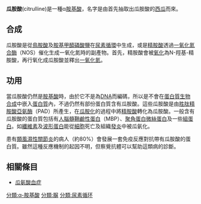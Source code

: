 {{chemref|time=2018-01-22T15:34:15+00:00}}
{{noteTA
|1=zh:胜肽; zh-hans:胜肽; zh-hant:胜肽
}}
{{Chembox
| Name = 瓜胺酸
| ImageFile = Citrulline.png
| IUPACNameZh = 2-胺基-5-(胺基甲醯氨基)正戊酸
| Section1 = {{Chembox Identifiers
| CASNo = 372-75-8
| CASNo_Comment =  <small>''S''</small>
| CASNo_Ref = {{cascite|changed|CAS}}
| CASNo1 = 627-77-0
| CASNo1_Ref = {{cascite|changed|SciFinder}}
| CASNo2 = 13594-51-9
| CASNo2_Comment =  <small>''R''</small>
| CASNo2_Ref = {{cascite|changed|SciFinder}}
|  PubChem  =  833
|  PubChem1  =  637599
|  PubChem1_Comment  =  <small>''R''</small>
|  PubChem2  =  9750
|  PubChem2_Comment  =  <small>''S''</small>
|  ChemSpiderID  =  810
|  ChemSpiderID_Ref  = {{chemspidercite|changed|chemspider}}|  ChemSpiderID1  =  553200
|  ChemSpiderID1_Ref  = {{chemspidercite|changed|chemspider}}|  ChemSpiderID1_Comment  =  <small>''R''</small>
|  ChemSpiderID2  =  9367
|  ChemSpiderID2_Ref  = {{chemspidercite|changed|chemspider}}|  ChemSpiderID2_Comment  =  <small>''S''</small>
|  UNII  =  29VT07BGDA
|  UNII_Ref  = {{fdacite|correct|FDA}}|  EINECS  =  211-012-2
|  DrugBank  =  DB00155
|  DrugBank_Ref  = {{drugbankcite|correct|drugbank}}|  KEGG  =  D07706
|  KEGG_Ref  = {{keggcite|correct|kegg}}|  MeSHName  =  Citrulline
|  ChEBI  =  18211
|  ChEBI_Ref  = {{ebicite|changed|EBI}}|  ChEMBL  =  444814
|  ChEMBL_Ref  = {{ebicite|correct|EBI}}|  IUPHAR_ligand  =  722
|  Beilstein  =  1725417, 1725415 <small>''R''</small>, 1725416 <small>''S''</small>
|  Gmelin  =  774677 <small>''S''</small>
|  3DMet  =  B01217
|  SMILES  =  NC(CCCNC(N)=O)C(O)=O
|  SMILES1  =  NC(CCC[nH]:c(:[nH2]):[o])c(:[o]):[oH]
|  StdInChI  =  1S/C6H13N3O3/c7-4(5(10)11)2-1-3-9-6(8)12/h4H,1-3,7H2,(H,10,11)(H3,8,9,12)
|  StdInChI_Ref  = {{stdinchicite|changed|chemspider}}|  StdInChIKey  =  RHGKLRLOHDJJDR-UHFFFAOYSA-N
|  StdInChIKey_Ref  = {{stdinchicite|changed|chemspider}}
}}
| Section2 = {{Chembox Properties
|   Formula = C<sub>6</sub>H<sub>13</sub>N<sub>3</sub>O<sub>3</sub>
|   MolarMass = 175.2
|   MeltingPt = 236 ℃
  }}
}}
{{expand|time=2017-05-25}}'''瓜胺酸'''(citrulline)是一種α[[胺基酸|胺基酸]]，名字是由首先抽取出瓜胺酸的[[西瓜|西瓜]]而來。

== 合成 ==
瓜胺酸是從[[鳥胺酸|鳥胺酸]]及[[胺基甲醯磷酸鹽|胺基甲醯磷酸鹽]]在[[尿素循環|尿素循環]]中生成，或是[[精胺酸|精胺酸]]透過[[一氧化氮合酶|一氧化氮合酶]]（NOS）催化生成一氧化氮時的副產物。首先，精胺酸會被[[氧化|氧化]]為N-羥基-精胺酸，再行氧化成瓜胺酸並釋出[[一氧化氮|一氧化氮]]。

== 功用 ==
當瓜胺酸仍然是[[胺基酸|胺基酸]]時，由於它不是為[[DNA|DNA]]而編碼，所以是不會在[[蛋白質生物合成|蛋白質生物合成]]中嵌入[[蛋白質|蛋白質]]內，不過仍然有部份蛋白質含有瓜胺酸。這些瓜胺酸是由[[胜肽精胺酸亞氨酶|胜肽精胺酸亞氨酶]]（PAD）所產生，在[[瓜胺化|瓜胺化]]的過程中將[[精胺酸|精胺酸]]轉化為瓜胺酸。一般含有瓜胺酸的蛋白質包括有[[人腦髓鞘鹼性蛋白|人腦髓鞘鹼性蛋白]]（MBP）、[[聚角蛋白微絲蛋白|聚角蛋白微絲蛋白]]及一些[[組蛋白|組蛋白]]。如[[纖維素|纖維素]]及[[波形蛋白|波形蛋白]]能從[[細胞|細胞]]死亡及組織[[炎症|發炎]]中被瓜氨化。

患有[[類風濕性關節炎|類風濕性關節炎]]的病人（約80%）會發展一套免疫反應對抗帶有瓜胺酸的蛋白質。雖然這種反應機制的起因不明，但察覺抗體可以幫助這類病的診斷。

== 相關條目 ==
*[[瓜氨酸血症|瓜氨酸血症]]
{{尿素循环}}
{{脲}}

[[分類:α-胺基酸|分類:α-胺基酸]]
[[分類:脲|分類:脲]]
[[分類:尿素循环|分類:尿素循环]]